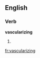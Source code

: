 ==English==

===Verb===
'''vascularizing'''

# {{present participle of|[[vascularize]]}}

[[fr:vascularizing]]
